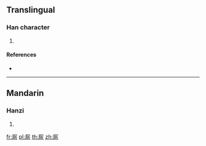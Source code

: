 {{also|廳}}
==Translingual==

===Han character===
{{Han char|rn=27|rad=厂|as=07|sn=9|four=|canj=MRHL|ids=⿸厂听}}

# {{defn|Han|sort=厂07}}

====References====
* {{Han ref|kx=0161.351|hdz=80007.160|uh=539B|ud=21403}}

----

==Mandarin==

===Hanzi===
{{cmn-hanzi|pin=[[tīng]] ([[ting1]])|wg=t'ing<sup>1</sup>}}

# {{defn|lang=cmn|sort=厂07}}

[[fr:厛]]
[[pl:厛]]
[[th:厛]]
[[zh:厛]]